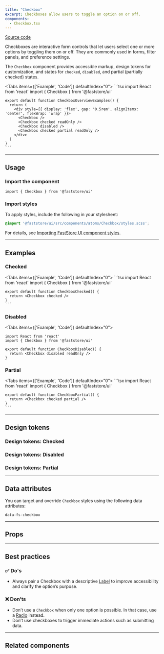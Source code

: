 ```yaml
---
title: "Checkbox"
excerpt: Checkboxes allow users to toggle an option on or off.
components:
  - Checkbox.tsx
---
```


[<i class="fa-brands fa-github"></i> Source code](https://github.com/vtex/faststore/tree/main/packages/components/src/atoms/Checkbox)

Checkboxes are interactive form controls that let users select one or more options by toggling them on or off. They are commonly used in forms, filter panels, and preference settings.

The `Checkbox` component provides accessible markup, design tokens for customization, and states for `checked`, `disabled`, and partial (partially checked) states.

<Tabs items={['Example', 'Code']} defaultIndex="0">
  <Tab>
    <OverviewSection>
      <Checkbox />
      <Checkbox checked readOnly />
      <Checkbox disabled />
      <Checkbox checked partial readOnly />
    </OverviewSection>
  </Tab>
  <Tab>
    ```tsx
    import React from 'react'
    import { Checkbox } from '@faststore/ui'

    export default function CheckboxOverviewExamples() {
      return (
        <div style={{ display: 'flex', gap: '0.5rem', alignItems: 'center', flexWrap: 'wrap' }}>
          <Checkbox />
          <Checkbox checked readOnly />
          <Checkbox disabled />
          <Checkbox checked partial readOnly />
        </div>
      )
    }
    ```
  </Tab>
</Tabs>

---

## Usage

### Import the component

```tsx
import { Checkbox } from '@faststore/ui'
```

### Import styles

To apply styles, include the following in your stylesheet:

```scss
@import '@faststore/ui/src/components/atoms/Checkbox/styles.scss';
```

For details, see [Importing FastStore UI component styles](https://developers.vtex.com/docs/guides/faststore/using-themes-importing-ui-components-styles).

---

## Examples

### Checked

<Tabs items={['Example', 'Code']} defaultIndex="0">
  <Tab>
    <OverviewSection>
      <Checkbox checked />
    </OverviewSection>
  </Tab>
  <Tab>
    ```tsx
    import React from 'react'
    import { Checkbox } from '@faststore/ui'
    
    export default function CheckboxChecked() {
      return <Checkbox checked />
    }
    ```
  </Tab>
</Tabs>

### Disabled

<Tabs items={['Example', 'Code']} defaultIndex="0">
  <Tab>
    <OverviewSection>
      <Checkbox disabled readOnly />
    </OverviewSection>
  </Tab>
  <Tab>
  ```tsx
  import React from 'react'
  import { Checkbox } from '@faststore/ui'
  
  export default function CheckboxDisabled() {
    return <Checkbox disabled readOnly />
  }
  ```
  </Tab>
</Tabs>

### Partial

<Tabs items={['Example', 'Code']} defaultIndex="0">
  <Tab>
    <OverviewSection>
      <Checkbox checked partial />
    </OverviewSection>
  </Tab>
  <Tab>
    ```tsx
    import React from 'react'
    import { Checkbox } from '@faststore/ui'
    
    export default function CheckboxPartial() {
      return <Checkbox checked partial />
    }
    ```
  </Tab>
</Tabs>

---

## Design tokens

<TokenTable>
  <TokenRow token="--fs-checkbox-width" value="1.25rem" />
  <TokenRow token="--fs-checkbox-height" value="var(--fs-checkbox-width)" />
  <TokenDivider />
  <TokenRow token="--fs-checkbox-border-width" value="var(--fs-border-width)" />
  <TokenRow
    token="--fs-checkbox-border-radius"
    value="var(--fs-border-radius)"
  />
  <TokenRow
    token="--fs-checkbox-border-color"
    value="var(--fs-border-color)"
    isColor
  />
  <TokenRow
    token="--fs-checkbox-border-color-hover"
    value="var(--fs-border-color-active)"
    isColor
  />
  <TokenDivider />
  <TokenRow
    token="--fs-checkbox-transition"
    value="border var(--fs-transition-timing) var(--fs-transition-function), background-color var(--fs-transition-timing) var(--fs-transition-function), box-shadow var(--fs-transition-timing) var(--fs-transition-function)"
  />
  <TokenDivider />
  <TokenRow
    token="--fs-checkbox-bkg-color-hover"
    value="var(--fs-color-primary-bkg-light)"
    isColor
  />
  <TokenRow
    token="--fs-checkbox-shadow-hover"
    value="0 0 0 var(--fs-checkbox-border-width) var(--fs-border-color-active)"
  />
</TokenTable>

### Design tokens: Checked

<TokenTable>
  <TokenRow
    token="--fs-checkbox-checked-bkg-color"
    value="var(--fs-color-primary-bkg)"
    isColor
  />
  <TokenRow
    token="--fs-checkbox-checked-bkg-color-hover"
    value="var(--fs-color-primary-bkg-hover)"
    isColor
  />
  <TokenRow
    token="--fs-checkbox-checked-border-color-hover"
    value="var(--fs-border-color-hover)"
    isColor
  />
  <TokenRow
    token="--fs-checkbox-checked-shadow-hover"
    value="0 0 0 var(--fs-checkbox-border-width)
          var(--fs-checkbox-checked-border-color-hover)"
  />
</TokenTable>

### Design tokens: Disabled

<TokenTable>
  <TokenRow
    token="--fs-checkbox-disabled-bkg-color"
    value="var(--fs-color-disabled-bkg)"
    isColor
  />
  <TokenRow
    token="--fs-checkbox-disabled-border-width"
    value="var(--fs-checkbox-border-width)"
  />
  <TokenRow
    token="--fs-checkbox-disabled-border-color"
    value="var(--fs-border-color-disabled)"
    isColor
  />
  <TokenRow
    token="--fs-checkbox-disabled-text-color"
    value="var(--fs-color-disabled-text)"
    isColor
  />
</TokenTable>

### Design tokens: Partial

<TokenTable>
  <TokenRow
    token="--fs-checkbox-partial-bkg-color"
    value="var(--fs-color-body-bkg)"
    isColor
  />
  <TokenRow
    token="--fs-checkbox-partial-border-width"
    value="var(--fs-checkbox-border-width)"
  />
  <TokenRow
    token="--fs-checkbox-partial-border-color"
    value="var(--fs-color-primary-bkg)"
    isColor
  />
  <TokenRow
    token="--fs-checkbox-partial-bkg-color-hover"
    value="var(--fs-color-primary-bkg-light)"
    isColor
  />
</TokenTable>

---

## Data attributes

You can target and override `Checkbox` styles using the following data attributes:

`data-fs-checkbox`

---

## Props

<ComponentPropsSection component="Checkbox" />

---

## Best practices

### ✅ Do's

- Always pair a Checkbox with a descriptive [Label](https://developers.vtex.com/docs/guides/faststore/atoms-label) to improve accessibility and clarify the option’s purpose.

### ❌ Don’ts

- Don’t use a `Checkbox` when only one option is possible. In that case, use a [Radio](https://developers.vtex.com/docs/guides/faststore/atoms-radio) instead.
- Don’t use checkboxes to trigger immediate actions such as submitting data.

---

## Related components

<SectionList>
  <SectionItem
    title="CheckboxField"
    description="`CheckboxField` wraps a `Checkbox` input and its corresponding `Label`."
    actionPath="/docs/guides/faststore/molecules-checkbox-field"
  >
    <CheckboxField label="CheckboxField" id="checkboxfield" checked readOnly />
  </SectionItem>
</SectionList>
